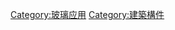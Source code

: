{{Commons category|Windows}}
{{Catmore}}

[[Category:玻璃应用|Category:玻璃应用]]
[[Category:建築構件|Category:建築構件]]